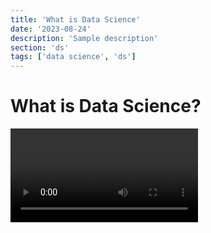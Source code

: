 ```yaml
---
title: 'What is Data Science'
date: '2023-08-24'
description: 'Sample description'
section: 'ds'
tags: ['data science', 'ds']
---
```


# What is Data Science?

<Video id="bZu2TT6aFSM" />

Hello and welcome to this post.

## Sample heading 2

<Image>
  src="images/supan_shah.jpg"
  alt="A picture of Supan Shah"
<Image/>

Inside sample heading 2